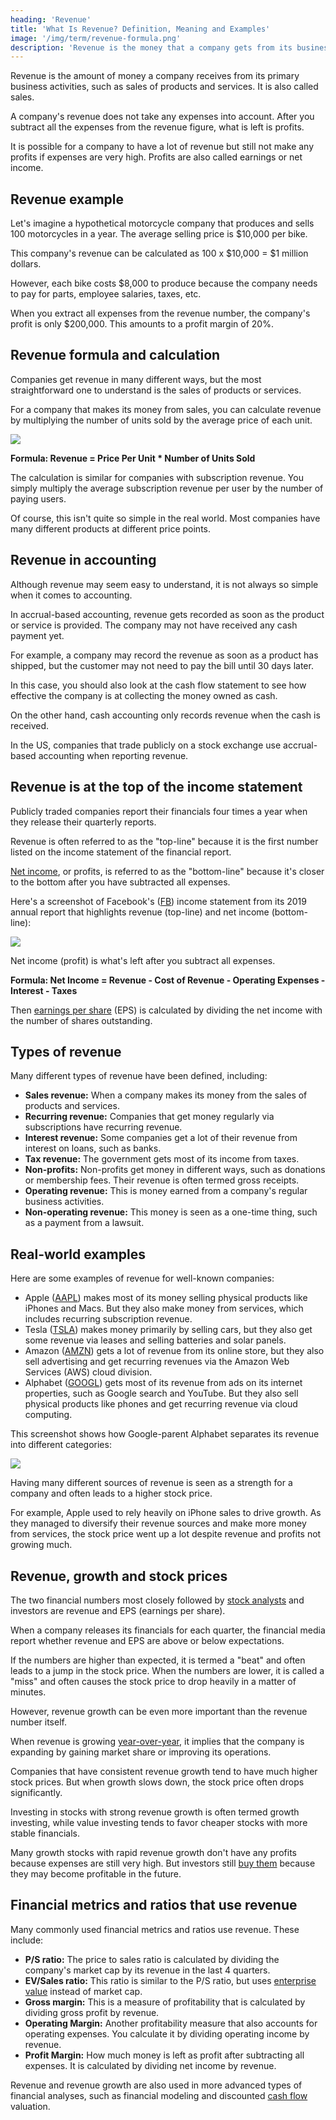 ```yaml
---
heading: 'Revenue'
title: 'What Is Revenue? Definition, Meaning and Examples'
image: '/img/term/revenue-formula.png'
description: 'Revenue is the money that a company gets from its business activities. Unlike profits, revenue does not take any expenses into account.'
---
```


Revenue is the amount of money a company receives from its primary business activities, such as sales of products and services. It is also called sales.

A company's revenue does not take any expenses into account. After you subtract all the expenses from the revenue figure, what is left is profits.

It is possible for a company to have a lot of revenue but still not make any profits if expenses are very high. Profits are also called earnings or net income.

## Revenue example

Let's imagine a hypothetical motorcycle company that produces and sells 100 motorcycles in a year. The average selling price is $10,000 per bike.

This company's revenue can be calculated as 100 x $10,000 = $1 million dollars.

However, each bike costs $8,000 to produce because the company needs to pay for parts, employee salaries, taxes, etc.

When you extract all expenses from the revenue number, the company's profit is only $200,000. This amounts to a profit margin of 20%.

## Revenue formula and calculation

Companies get revenue in many different ways, but the most straightforward one to understand is the sales of products or services.

For a company that makes its money from sales, you can calculate revenue by multiplying the number of units sold by the average price of each unit.

<img
	src="/img/term/revenue-formula.png"
	text="Revenue formula"
	width={807}
	height={404}
	className="add-border"
/>

**Formula: Revenue = Price Per Unit \* Number of Units Sold**

The calculation is similar for companies with subscription revenue. You simply multiply the average subscription revenue per user by the number of paying users.

Of course, this isn't quite so simple in the real world. Most companies have many different products at different price points.

## Revenue in accounting

Although revenue may seem easy to understand, it is not always so simple when it comes to accounting.

In accrual-based accounting, revenue gets recorded as soon as the product or service is provided. The company may not have received any cash payment yet.

For example, a company may record the revenue as soon as a product has shipped, but the customer may not need to pay the bill until 30 days later.

In this case, you should also look at the cash flow statement to see how effective the company is at collecting the money owned as cash.

On the other hand, cash accounting only records revenue when the cash is received.

In the US, companies that trade publicly on a stock exchange use accrual-based accounting when reporting revenue.

## Revenue is at the top of the income statement

Publicly traded companies report their financials four times a year when they release their quarterly reports.

Revenue is often referred to as the "top-line" because it is the first number listed on the income statement of the financial report.

[Net income](/term/net-income/), or profits, is referred to as the "bottom-line" because it's closer to the bottom after you have subtracted all expenses.

Here's a screenshot of Facebook's ([FB](/stocks/fb/)) income statement from its 2019 annual report that highlights revenue (top-line) and net income (bottom-line):

<img
	src="/img/term/facebook-income-statement-2019-screenshot.png"
	text="Facebook income statement 2019 screenshot"
	width={543}
	height={323}
	loading="lazy"
	className="add-border"
/>

Net income (profit) is what's left after you subtract all expenses.

**Formula: Net Income = Revenue - Cost of Revenue - Operating Expenses - Interest - Taxes**

Then [earnings per share](/term/eps-earnings-per-share/) (EPS) is calculated by dividing the net income with the number of shares outstanding.

## Types of revenue

Many different types of revenue have been defined, including:

-  **Sales revenue:** When a company makes its money from the sales of products and services.
-  **Recurring revenue:** Companies that get money regularly via subscriptions have recurring revenue.
-  **Interest revenue:** Some companies get a lot of their revenue from interest on loans, such as banks.
-  **Tax revenue:** The government gets most of its income from taxes.
-  **Non-profits:** Non-profits get money in different ways, such as donations or membership fees. Their revenue is often termed gross receipts.
-  **Operating revenue:** This is money earned from a company's regular business activities.
-  **Non-operating revenue:** This money is seen as a one-time thing, such as a payment from a lawsuit.

## Real-world examples

Here are some examples of revenue for well-known companies:

-  Apple ([AAPL](/stocks/aapl/)) makes most of its money selling physical products like iPhones and Macs. But they also make money from services, which includes recurring subscription revenue.
-  Tesla ([TSLA](/stocks/tsla/)) makes money primarily by selling cars, but they also get some revenue via leases and selling batteries and solar panels.
-  Amazon ([AMZN](/stocks/amzn/)) gets a lot of revenue from its online store, but they also sell advertising and get recurring revenues via the Amazon Web Services (AWS) cloud division.
-  Alphabet ([GOOGL](/stocks/googl/)) gets most of its revenue from ads on its internet properties, such as Google search and YouTube. But they also sell physical products like phones and get recurring revenue via cloud computing.

This screenshot shows how Google-parent Alphabet separates its revenue into different categories:

<img
	src="/img/term/alphabet-revenue-breakdown.png"
	text="Alphabet revenue breakdown"
	width={492}
	height={284}
	loading="lazy"
	className="add-border"
/>

Having many different sources of revenue is seen as a strength for a company and often leads to a higher stock price.

For example, Apple used to rely heavily on iPhone sales to drive growth. As they managed to diversify their revenue sources and make more money from services, the stock price went up a lot despite revenue and profits not growing much.

## Revenue, growth and stock prices

The two financial numbers most closely followed by [stock analysts](/analyst-ratings-explained/) and investors are revenue and EPS (earnings per share).

When a company releases its financials for each quarter, the financial media report whether revenue and EPS are above or below expectations.

If the numbers are higher than expected, it is termed a "beat" and often leads to a jump in the stock price. When the numbers are lower, it is called a "miss" and often causes the stock price to drop heavily in a matter of minutes.

However, revenue growth can be even more important than the revenue number itself.

When revenue is growing [year-over-year](/term/yoy-year-over-year/), it implies that the company is expanding by gaining market share or improving its operations.

Companies that have consistent revenue growth tend to have much higher stock prices. But when growth slows down, the stock price often drops significantly.

Investing in stocks with strong revenue growth is often termed growth investing, while value investing tends to favor cheaper stocks with more stable financials.

Many growth stocks with rapid revenue growth don't have any profits because expenses are still very high. But investors still [buy them](/how-to-buy-stocks-online/) because they may become profitable in the future.

## Financial metrics and ratios that use revenue

Many commonly used financial metrics and ratios use revenue. These include:

-  **P/S ratio:** The price to sales ratio is calculated by dividing the company's market cap by its revenue in the last 4 quarters.
-  **EV/Sales ratio:** This ratio is similar to the P/S ratio, but uses [enterprise value](/term/enterprise-value/) instead of market cap.
-  **Gross margin:** This is a measure of profitability that is calculated by dividing gross profit by revenue.
-  **Operating Margin:** Another profitability measure that also accounts for operating expenses. You calculate it by dividing operating income by revenue.
-  **Profit Margin:** How much money is left as profit after subtracting all expenses. It is calculated by dividing net income by revenue.

Revenue and revenue growth are also used in more advanced types of financial analyses, such as financial modeling and discounted [cash flow](/term/cash-flow-statement/) valuation.
